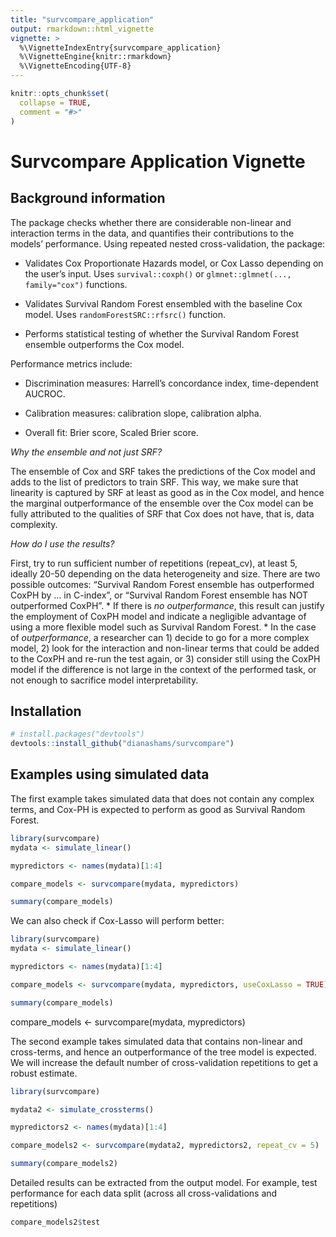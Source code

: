 ```yaml
---
title: "survcompare_application"
output: rmarkdown::html_vignette
vignette: >
  %\VignetteIndexEntry{survcompare_application}
  %\VignetteEngine{knitr::rmarkdown}
  %\VignetteEncoding{UTF-8}
---
```


```r
knitr::opts_chunk$set(
  collapse = TRUE,
  comment = "#>"
)
```

# Survcompare Application Vignette

## Background information

The package checks whether there are considerable non-linear and interaction terms in the data, and quantifies their contributions to the models' performance. Using repeated nested cross-validation, the package:

  * Validates Cox Proportionate Hazards model, or Cox Lasso depending on the user's input. Uses `survival::coxph()` or `glmnet::glmnet(..., family="cox")` functions.

  * Validates Survival Random Forest ensembled with the baseline Cox model. Uses `randomForestSRC::rfsrc()` function.

  * Performs statistical testing of whether the Survival Random Forest ensemble outperforms the Cox model.
  
Performance metrics include:

 * Discrimination measures: Harrell's concordance index, time-dependent AUCROC.
 
 * Calibration measures: calibration slope, calibration alpha.
 
 * Overall fit: Brier score, Scaled Brier score. 

_Why the ensemble and not just SRF?_

The ensemble of Cox and SRF takes the predictions of the Cox model and adds to the list of predictors to train SRF. This way, we make sure that linearity is captured by SRF at least as good as in the Cox model, and hence the marginal outperformance of the ensemble over the Cox model can be fully attributed to the qualities of SRF that Cox does not have, that is, data complexity.

_How do I use the results?_

First, try to run sufficient number of repetitions (repeat_cv), at least 5, ideally 20-50 depending on the data heterogeneity and size.
There are two possible outcomes: "Survival Random Forest ensemble has outperformed CoxPH by ... in C-index", or "Survival Random Forest ensemble has NOT outperformed CoxPH". 
  * If there is _no outperformance_, this result can justify the employment of CoxPH model and indicate a negligible advantage of using a more flexible model such as Survival Random Forest.
  * In the case of _outperformance_, a researcher can 1) decide to go for a more complex model, 2) look for the interaction and non-linear terms that could be added to the CoxPH and re-run the test again, or 3) consider still using the CoxPH model if the difference is not large in the context of the performed task, or not enough to sacrifice model interpretability.
  
## Installation

``` r
# install.packages("devtools")
devtools::install_github("dianashams/survcompare")
```

## Examples using simulated data

The first example takes simulated data that does not contain any complex terms, and Cox-PH is expected to perform as good as Survival Random Forest.

```r

library(survcompare)
mydata <- simulate_linear()

mypredictors <- names(mydata)[1:4]

compare_models <- survcompare(mydata, mypredictors)

summary(compare_models)

```

We can also check if Cox-Lasso will perform better: 

```r

library(survcompare)
mydata <- simulate_linear()

mypredictors <- names(mydata)[1:4]

compare_models <- survcompare(mydata, mypredictors, useCoxLasso = TRUE)

summary(compare_models)

```

compare_models <- survcompare(mydata, mypredictors)


The second example takes simulated data that contains non-linear and cross-terms, and hence an outperformance of the tree model is expected. We will increase the default number of cross-validation repetitions to get a robust estimate.

```r

library(survcompare)

mydata2 <- simulate_crossterms()

mypredictors2 <- names(mydata)[1:4]

compare_models2 <- survcompare(mydata2, mypredictors2, repeat_cv = 5)

summary(compare_models2)

```

Detailed results can be extracted from the output model. For example, test performance for each data split (across all cross-validations and repetitions) 

```r
compare_models2$test
```


